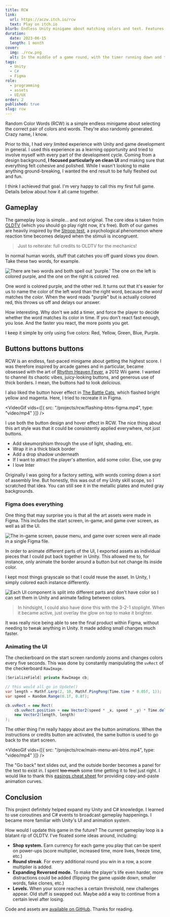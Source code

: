 ```yaml
---
title: RCW
link:
  url: https://aczw.itch.io/rcw
  text: Play on itch.io
blurb: Endless Unity minigame about matching colors and text. Features a super clean UI and simple controls. Playable from your browser!
duration:
  date: 2023-06-15
  length: 1 month
cover:
  img: ./rcw.png
  alt: In the middle of a game round, with the timer running down and the player already having lost one life.
tags:
  - Unity
  - C#
  - Figma
role:
  - programming
  - assets
  - UI/UX
order: 2
published: true
slug: rcw
---
```



Random Color Words (RCW) is a simple endless minigame about selecting the correct pair of colors and words. They're also randomly generated. Crazy name, I know.

Prior to this, I had very limited experience with Unity and game development in general. I used this experience as a learning opportunity and tried to involve myself with every part of the development cycle. Coming from a design background, **I focused particularly on clean UI** and making sure that everything felt cohesive and polished. While I wasn't looking to make anything ground-breaking, I wanted the end result to be fully fleshed out and fun.

I think I achieved that goal. I'm very happy to call this my first full game. Details below about how it all came together.

## Gameplay

The gameplay loop is simple... and not original. The core idea is taken fro)m [OLDTV](https://store.steampowered.com/app/643270/OLDTV/) (which you should go play right now, it's free). Both of our games are heavily inspired by the [Stroop test](https://en.wikipedia.org/wiki/Stroop_effect), a psychological phenomenon where reaction time becomes delayed when the stimuli is incongruent.

> Just to reiterate: full credits to OLDTV for the mechanics!

In normal human words, stuff that catches you off guard slows you down. Take these two words, for example.

![There are two words and both spell out 'purple.' The one on the left is colored purple, and the one on the right is colored red.](./purple-comparison.png)

One word is colored purple, and the other red. It turns out that it's easier for us to name the color of the left word than the right word, because the _word_ matches the _color_. When the word reads "purple" but is actually colored red, this throws us off and delays our answer.

How interesting. Why don't we add a timer, and force the player to decide whether the word matches its color in time. If you don't react fast enough, you lose. And the faster you react, the more points you get.

I keep it simple by only using five colors: Red, Yellow, Green, Blue, Purple.

## Buttons buttons buttons

RCW is an endless, fast-paced minigame about getting the highest score. I was therefore inspired by arcade games and in particular, became obsessed with the art of [Rhythm Heaven Fever](https://en.wikipedia.org/wiki/Rhythm_Heaven_Fever), a 2012 Wii game. I wanted to channel its chaotic vibes, juicy-looking buttons, and generous use of thick borders. I mean, the buttons had to look _delicious_.

I also liked the button hover effect in [The Battle Cats](https://battlecats.club/en/series/battlecats/), which flashed bright yellow and magenta. Here, I tried to recreate it in Figma.

<VideoGif vids={[{ src: "/projects/rcw/flashing-btns-figma.mp4", type: "video/mp4" }]} />

I use both the button design and hover effect in RCW. The nice thing about this art style was that it could be consistently applied everywhere, not just buttons.

- Add skeumorphism through the use of light, shading, etc.
- Wrap it in a thick black border
- Add a drop shadow underneath
- If I want to attract the player's attention, add some color. Else, use gray
- I love Inter

Originally I was going for a factory setting, with words coming down a sort of assembly line. But honestly, this was out of my Unity skill scope, so I scratched that idea. You can still see it in the metallic plates and muted gray backgrounds.

### Figma does everything

One thing that may surprise you is that all the art assets were made in Figma. This includes the start screen, in-game, and game over screen, as well as all the UI.

![The in-game screen, pause menu, and game over screen were all made in a single Figma file.](./figma-ingame.png)

In order to animate different parts of the UI, I exported assets as individual pieces that I could put back together in Unity. This allowed me to, for instance, only animate the border around a button but not change its inside color.

I kept most things grayscale so that I could reuse the asset. In Unity, I simply colored each instance differently.

![Each UI component is split into different parts and don't have color so I can set them in Unity and animate fading between colors.](./separated-ui.png)

> In hindsight, I could also have done this with the 3-2-1 stoplight. When it became active, just overlay the glow on top to make it brighter.

It was really nice being able to see the final product within Figma, without needing to tweak anything in Unity. It made adding small changes much faster.

### Animating the UI

The checkerboard on the start screen randomly zooms and changes colors every five seconds. This was done by constantly manipulating the `uvRect` of the checkerboard `RawImage`.

```csharp
[SerializeField] private RawImage cb;

// this would all go in Update()
var length = Mathf.Lerp(2, 10, Mathf.PingPong(Time.time * 0.05f, 1));
var speed = Random.Range(0.1f, 0.8f);

cb.uvRect = new Rect(
    cb.uvRect.position + new Vector2(speed * _x, speed * _y) * Time.deltaTime,
    new Vector2(length, length)
);
```

The other thing I'm really happy about are the button animations. When the instructions or credits button are activated, the same button is used to go back to the start screen.

<VideoGif vids={[{ src: "/projects/rcw/main-menu-ani-btns.mp4", type: "video/mp4" }]} />

The "Go back" text slides out, and the outside border becomes a panel for the text to exist in. I spent ~~too much~~ some time getting it to feel just right. I would like to thank this [easings cheat sheet](https://easings.net/) for providing copy-and-paste animation curves.

## Conclusion

This project definitely helped expand my Unity and C# knowledge. I learned to use coroutines and C# events to broadcast gameplay happenings. I became more familiar with Unity's UI and animation system.

How would I update this game in the future? The current gameplay loop is a blatant rip of OLDTV. I've floated some ideas around, including:

- **Shop system.** Earn currency for each game you play that can be spent on power-ups (score multiplier, increased time, more lives, freeze time, etc.)
- **Round streak**. For every additional round you win in a row, a score multiplier is added.
- **Expanding Reversed mode.** To make the player's life even harder, more distractions could be added (flipping the game upside down, smaller words, fake clones, etc.)
- **Levels.** When your score reaches a certain threshold, new challenges appear. Old stuff is swapped out. Maybe add a way to continue from a certain level after losing.

Code and assets are [available on GitHub](https://github.com/aczw/RCW). Thanks for reading.
